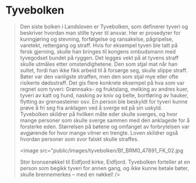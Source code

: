 
# Tyvebolken

<Blockquote
    quote='«Det er forståelig at noen som ikke kan få seg arbeid til livsopphold, stjeler mat, og på den måten berger livet sitt fra sult, da skal han ikke straffes for det tjuveriet.»'
    footer='Tyvebolken, kapittel 1'
/>

<SubMenuCards items={sections.items} />

Den siste bolken i Landsloven er Tyvebolken, som definerer tyveri og beskriver hvordan man stilte tyver til ansvar. Her er prosedyrer for kunngjøring og stevning, forfølgelse og ransakelse, pågripelse, varetekt, rettergang og straff. Hvis for eksempel tyven ble tatt på fersk gjerning, skulle han bringes til kongens ombudsmann med tyvegodset bundet på ryggen. Det legges vekt på at tyvens straff skulle utmåles etter omstendighetene. Den som stjal mat når han sultet, fordi han ikke fikk arbeid til å forsørge seg, skulle slippe straff. Bøter var den vanligste straffen, men den som stjal mye eller ofte risikerte dødsstraff. Det gis flere konkrete eksempel på hva som var regnet som tyveri: Grønnsaks- og fruktslang, melking av andres kuer, tyveri av katt og hund, nasking av kniv og belte, bortføring av hauker, flytting av grensesteiner osv. En person ble beskyldt for tyveri kunne prøve å fri seg fra anklagen ved å sverge ed på sin uskyld. Tyvebolken skildrer på hvilken måte eder skulle sverges, og hvor mange personer som skulle sverge sammen med den anklagede for å forsterke eden. Størrelsen på bøtene og omfanget av forbrytelsen var avgjørende for hvor mange vitner en trengte. Loven skildrer også hvordan personer som svor falskt skulle straffes.

<image
src="public/images/tyvebolken/Bf_BRM0_47891_FK_02.jpg
>
Stor bronsenøkkel til Eidfjord kirke, Eidfjord.
Tyvebolken forteller at en person som begikk tyveri for annen gang, og ikke kunne betale bøter, skulle brennemerkes – med en nøkkel!
/>